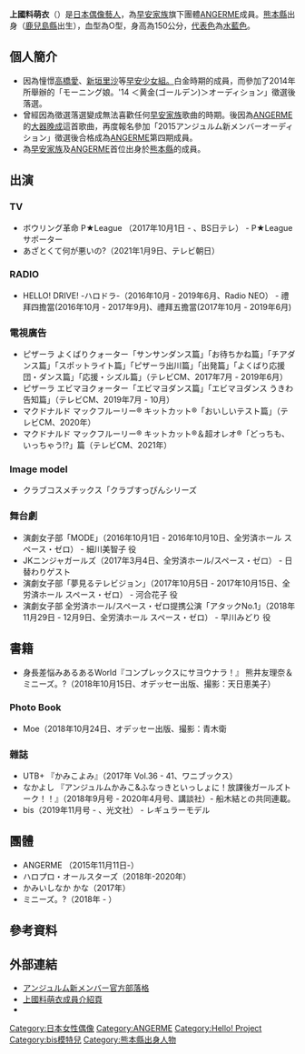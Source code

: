 {{expand|time=2016-03-15T10:54:21+00:00}}
{{藝人
| 類型 = 歌手
| 外文名 = {{lang|ja|上國料萌衣}}
| 外文 = 日文
| 暱稱 = かみこ
| 出生日期 = {{Birth date and age|1999|10|24}}
| 出生地點 = {{JPN}}[[鹿兒島縣|鹿兒島縣]]
| 經紀公司 = [[UP-FRONT_AGENCY|UP-FRONT AGENCY]]
| 相關團體 = [[ANGERME|ANGERME]]<br/>[[早安家族|早安家族]]
}}
{{Japanese|japanese=上國料 萌衣|kana=かみこくりょう もえ|romaji=Kamikokuryō Moe}}

'''上國料萌衣'''（{{bd|1999年|10月24日|catIdx=Kamikokuryo Moe}}）是[[日本偶像|日本偶像藝人]]，為[[早安家族|早安家族]]旗下團體[[ANGERME|ANGERME]]成員。[[熊本縣|熊本縣]]出身（[[鹿兒島縣|鹿兒島縣]]出生），血型為O型，身高為150公分，[[代表色|代表色]]為[[水色|水藍色]]。

==個人簡介==
* 因為憧憬[[高橋愛|高橋愛]]、[[新垣里沙|新垣里沙]]等[[早安少女組。|早安少女組。]]白金時期的成員，而參加了2014年所舉辦的「モーニング娘。'14 ＜黄金(ゴールデン)＞オーディション」徵選後落選。
* 曾經因為徵選落選變成無法喜歡任何[[早安家族|早安家族]]歌曲的時期。後因為[[ANGERME|ANGERME]]的[[大器晩成/少女的逆襲|大器晚成]]這首歌曲，再度報名參加「2015アンジュルム新メンバーオーディション」徵選後合格成為[[ANGERME|ANGERME]]第四期成員。
* 為[[早安家族|早安家族]]及[[ANGERME|ANGERME]]首位出身於[[熊本縣|熊本縣]]的成員。

==出演==
===TV===
* ボウリング革命 P★League （2017年10月1日 - 、BS日テレ） - P★Leagueサポーター
* あざとくて何が悪いの?（2021年1月9日、テレビ朝日）
===RADIO===
* HELLO! DRIVE! -ハロドラ-（2016年10月 - 2019年6月、Radio NEO） - 禮拜四擔當(2016年10月 - 2017年9月)、禮拜五擔當(2017年10月 - 2019年6月)
===電視廣告===
* ピザーラ よくばりクォーター「サンサンダンス篇」「お待ちかね篇」「チアダンス篇」「スポットライト篇」「ピザーラ出川篇」「出発篇」「よくばり応援団・ダンス篇」「応援・シズル篇」（テレビCM、2017年7月 - 2019年6月）
* ピザーラ エビマヨクォーター「エビマヨダンス篇」「エビマヨダンス うきわ告知篇」（テレビCM、2019年7月 - 10月）
* マクドナルド マックフルーリー® キットカット®「おいしいテスト篇」（テレビCM、2020年）
* マクドナルド マックフルーリー® キットカット®＆超オレオ®「どっちも、いっちゃう!?」篇（テレビCM、2021年）
===Image model===
* クラブコスメチックス「クラブすっぴんシリーズ
===舞台劇===
* 演劇女子部「MODE」（2016年10月1日 - 2016年10月10日、全労済ホール スペース・ゼロ） - 細川美智子 役
* JKニンジャガールズ（2017年3月4日、全労済ホール/スペース・ゼロ） - 日替わりゲスト
* 演劇女子部「夢見るテレビジョン」（2017年10月5日 - 2017年10月15日、全労済ホール スペース・ゼロ） - 河合花子 役
* 演劇女子部 全労済ホール/スペース・ゼロ提携公演「アタックNo.1」（2018年11月29日 - 12月9日、全労済ホール スペース・ゼロ） - 早川みどり 役

==書籍==
* 身長差悩みあるあるWorld『コンプレックスにサヨウナラ！』 熊井友理奈＆ミニーズ。?（2018年10月15日、オデッセー出版、撮影：天日恵美子）
===Photo Book===
* Moe（2018年10月24日、オデッセー出版、撮影：青木衛
===雜誌===
* UTB+ 『かみこよみ』（2017年 Vol.36 - 41、ワニブックス）
* なかよし 『アンジュルムかみこ&ふなっきといっしょに！放課後ガールズトーク！！』（2018年9月号 - 2020年4月号、講談社）- 船木結との共同連載。
* bis（2019年11月号 - 、光文社） - レギュラーモデル

==團體==
* ANGERME （2015年11月11日-）
* ハロプロ・オールスターズ（2018年-2020年）
* かみいしなか かな（2017年）
* ミニーズ。?（2018年 - ）

== 參考資料 ==
{{reflist}}

==外部連結==
* [http://ameblo.jp/angerme-ss-shin アンジュルム新メンバー官方部落格] {{Wayback|url=http://ameblo.jp/angerme-ss-shin |date=20190206071321 }}
* [http://www.helloproject.com/angerme/profile/moe_kamikokuryo/ 上國料萌衣成員介紹頁] {{Wayback|url=http://www.helloproject.com/angerme/profile/moe_kamikokuryo/ |date=20211219113002 }}
* {{instagram|moe_kamikokuryo.official}}

{{ANGERME}}
{{早安家族}}

{{DEFAULTSORT:Kamikokuryo Moe}}
[[Category:日本女性偶像|Category:日本女性偶像]]
[[Category:ANGERME|Category:ANGERME]]
[[Category:Hello!_Project|Category:Hello! Project]]
[[Category:bis模特兒|Category:bis模特兒]]
[[Category:熊本縣出身人物|Category:熊本縣出身人物]]